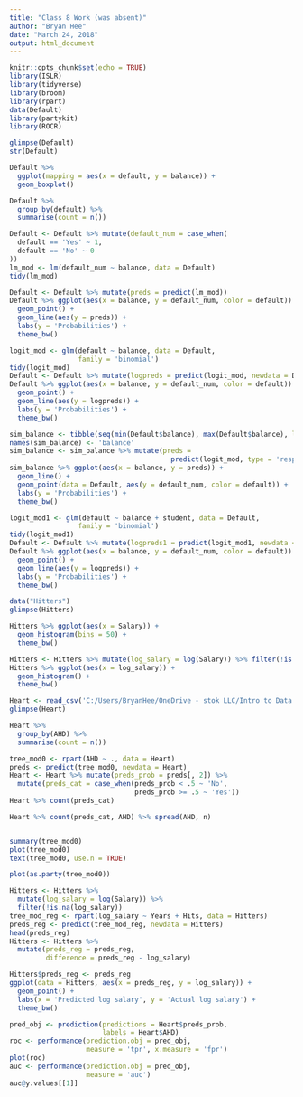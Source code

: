 ```yaml
---
title: "Class 8 Work (was absent)"
author: "Bryan Hee"
date: "March 24, 2018"
output: html_document
---
```


```r
knitr::opts_chunk$set(echo = TRUE)
library(ISLR)
library(tidyverse)
library(broom)
library(rpart)
data(Default)
library(partykit)
library(ROCR)
```

```r
glimpse(Default)
str(Default)

Default %>%
  ggplot(mapping = aes(x = default, y = balance)) +
  geom_boxplot()

Default %>%
  group_by(default) %>%
  summarise(count = n())

```

```r
Default <- Default %>% mutate(default_num = case_when(
  default == 'Yes' ~ 1,
  default == 'No' ~ 0
))
lm_mod <- lm(default_num ~ balance, data = Default)
tidy(lm_mod)
```

```r
Default <- Default %>% mutate(preds = predict(lm_mod))
Default %>% ggplot(aes(x = balance, y = default_num, color = default)) +
  geom_point() +
  geom_line(aes(y = preds)) +
  labs(y = 'Probabilities') +
  theme_bw()
```

```r
logit_mod <- glm(default ~ balance, data = Default, 
                 family = 'binomial')
tidy(logit_mod)
Default <- Default %>% mutate(logpreds = predict(logit_mod, newdata = Default, type = 'response'))
Default %>% ggplot(aes(x = balance, y = default_num, color = default)) +
  geom_point() +
  geom_line(aes(y = logpreds)) +
  labs(y = 'Probabilities') +
  theme_bw()
```

```r
sim_balance <- tibble(seq(min(Default$balance), max(Default$balance), length.out = 1000))
names(sim_balance) <- 'balance'
sim_balance <- sim_balance %>% mutate(preds = 
                                        predict(logit_mod, type = 'response', newdata = sim_balance))
sim_balance %>% ggplot(aes(x = balance, y = preds)) +
  geom_line() +
  geom_point(data = Default, aes(y = default_num, color = default)) +
  labs(y = 'Probabilities') +
  theme_bw()
```

```r
logit_mod1 <- glm(default ~ balance + student, data = Default, 
                 family = 'binomial')
tidy(logit_mod1)
Default <- Default %>% mutate(logpreds1 = predict(logit_mod1, newdata = Default, type = 'response'))
Default %>% ggplot(aes(x = balance, y = default_num, color = default)) +
  geom_point() +
  geom_line(aes(y = logpreds)) +
  labs(y = 'Probabilities') +
  theme_bw()
```

```r
data("Hitters")
glimpse(Hitters)
```

```r
Hitters %>% ggplot(aes(x = Salary)) + 
  geom_histogram(bins = 50) +
  theme_bw()
```

```r
Hitters <- Hitters %>% mutate(log_salary = log(Salary)) %>% filter(!is.na(log_salary))
Hitters %>% ggplot(aes(x = log_salary)) + 
  geom_histogram() +
  theme_bw()
```

```r
Heart <- read_csv('C:/Users/BryanHee/OneDrive - stok LLC/Intro to Data Science/HW Assignments/Assignment 8/Heart.csv')
glimpse(Heart)

Heart %>%
  group_by(AHD) %>%
  summarise(count = n())

tree_mod0 <- rpart(AHD ~ ., data = Heart)
preds <- predict(tree_mod0, newdata = Heart)
Heart <- Heart %>% mutate(preds_prob = preds[, 2]) %>% 
  mutate(preds_cat = case_when(preds_prob < .5 ~ 'No',
                               preds_prob >= .5 ~ 'Yes'))
Heart %>% count(preds_cat)

Heart %>% count(preds_cat, AHD) %>% spread(AHD, n)


summary(tree_mod0)
plot(tree_mod0)
text(tree_mod0, use.n = TRUE)

plot(as.party(tree_mod0))
```

```r
Hitters <- Hitters %>% 
  mutate(log_salary = log(Salary)) %>% 
  filter(!is.na(log_salary))
tree_mod_reg <- rpart(log_salary ~ Years + Hits, data = Hitters)
preds_reg <- predict(tree_mod_reg, newdata = Hitters)
head(preds_reg)
Hitters <- Hitters %>%
  mutate(preds_reg = preds_reg,
         difference = preds_reg - log_salary)
```

```r
Hitters$preds_reg <- preds_reg
ggplot(data = Hitters, aes(x = preds_reg, y = log_salary)) +
  geom_point() +
  labs(x = 'Predicted log salary', y = 'Actual log salary') +
  theme_bw()
```

```r
pred_obj <- prediction(predictions = Heart$preds_prob, 
                       labels = Heart$AHD)
roc <- performance(prediction.obj = pred_obj,
                   measure = 'tpr', x.measure = 'fpr')
plot(roc)
auc <- performance(prediction.obj = pred_obj,
                   measure = 'auc')
auc@y.values[[1]]
```


